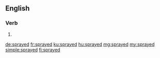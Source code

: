 ==English==

===Verb===
{{head|en|verb form}}

# {{en-past of|spray}}

[[de:sprayed]]
[[fr:sprayed]]
[[ku:sprayed]]
[[hu:sprayed]]
[[mg:sprayed]]
[[my:sprayed]]
[[simple:sprayed]]
[[fi:sprayed]]